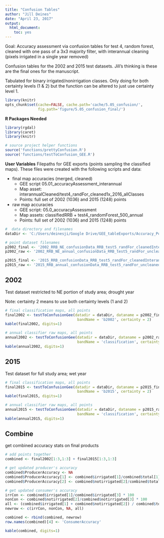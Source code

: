 ```yaml
---
title: "Confusion Tables"
author: "Jill Deines"
date: "April 23, 2017"
output: 
  html_document:
    toc: yes
---
```


Goal: Accuracy assessment via confusion tables for test 4, random forest, cleaned with one pass of a 3x3 majority filter, with interannual cleaning (pixels irrigated in a single year removed)

Confusion tables for the 2002 and 2015 test datasets. Jill's thinking is these are the final ones for the manuscript.

Tabulated for binary irrigated/nonirrigation classes. Only doing for both certainty levels (1 & 2) but the function can be altered to just use certainty level 1.


```r
library(knitr)
opts_chunk$set(cache=FALSE, cache.path='cache/5.05_confusion/',
               fig.path='figure/5.05_confusion_final/')
```

**R Packages Needed**

```r
library(rgdal)
library(caret)
library(knitr)

# source project helper functions
source('functions/prettyConfusion.R')
source('functions/testToConfusion_GEE.R')
```

**User Variables**
Filepaths for GEE exports (points sampling the classified maps). These files were created with the following scripts and data:

* final map accuracies (merged, cleaned)
  * GEE script 05.01_accuracyAssessment_interannual
  * Map asset: interannualCleaned/test4_randFor_cleaned1x_2016_allClasses
  * Points: full set of 2002 (1036) and 2015 (1248) points
  
* raw map accuracies
  * GEE script: 05.0_accuracyAssessment
  * Map assets: classifiedRRB + test4_randomForest_500_annual
  * Points: full set of 2002 (1036) and 2015 (1248) points

```r
#  data directory and filenames
dataDir <- 'C:/Users/deinesji/Google Drive/GEE_tableExports/Accuracy_PointsforConfusionTables_test5_randFor'

# point dataset filenames
p2002_final <- '2002_RRB_NE_confusionData_RRB_test5_randFor_cleanedInterannual1x_binary_final.csv'
p2002_raw <- '2002_RRB_NE_annual_confusionData_RRB_test5_randFor_uncleaned_500tree_binary_annual.csv'

p2015_final <- '2015_RRB_confusionData_RRB_test5_randFor_cleanedInterannual1x_binary_final.csv'
p2015_raw <- '2015_RRB_annual_confusionData_RRB_test5_randFor_uncleaned_500tree_binary_annual.csv'
```

## 2002
Test dataset restricted to NE portion of study area; drought year

Note: certainty 2 means to use both certainty levels (1 and 2)

```r
# final classification maps, all points
final2002 <- testToConfusionGee(datadir = dataDir, dataname = p2002_final,
                                 bandName = 'b2002', certainty = 2)
kable(final2002, digits=1)

# annual classifier raw maps, all points
annual2002 <- testToConfusionGee(datadir = dataDir, dataname = p2002_raw,
                                 bandName = 'classification', certainty = 2)
kable(annual2002, digits=1)

```


## 2015
Test dataset for full study area; wet year

```r
# final classification maps, all points
final2015 <- testToConfusionGee(datadir = dataDir, dataname = p2015_final,
                                 bandName = 'b2015', certainty = 2)
kable(final2015, digits=1)

# annual classifier raw maps, all points
annual2015 <- testToConfusionGee(datadir = dataDir, dataname = p2015_raw,
                                 bandName = 'classification', certainty = 2)
kable(annual2015, digits=1)

```

## Combine
get combined accuracy stats on final products

```r
# add points together
combined <- final2002[1:3,1:3] + final2015[1:3,1:3]

# get updated producer's accuracy
combined$ProducerAccuracy <- NA
combined$ProducerAccuracy[1] <- combined$irrigated[1]/combined$total[1] * 100
combined$ProducerAccuracy[2] <- combined$notirrigated[2]/combined$total[2] * 100

# get updated consumer's accuracy
irrCon <- combined$irrigated[1]/combined$irrigated[3] * 100
nonCon <- combined$notirrigated[2]/combined$notirrigated[3] * 100
all <- (combined$irrigated[1] + combined$notirrigated[2]) / combined$total[3] * 100
newrow <- c(irrCon, nonCon, NA, all)

combined <- rbind(combined, newrow)
row.names(combined)[4] <- 'ConsumerAccuracy'

kable(combined, digits=1)
```


